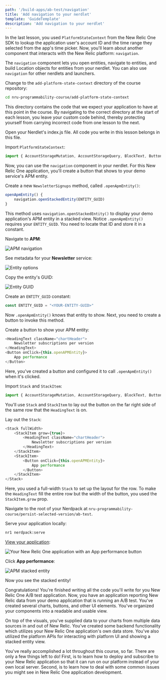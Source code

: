 ```yaml
---
path: '/build-apps/ab-test/navigation'
title: 'Add navigation to your nerdlet'
template: 'GuideTemplate'
description: 'Add navigation to your nerdlet'
---
```


In the last lesson, you used `PlatformStateContext` from the New Relic One SDK to lookup the application user's account ID and the time range they selected from the app's time picker. Now, you'll learn about another component that interacts with the New Relic platform: `navigation`.

The `navigation` component lets you open entities, navigate to entities, and build Location objects for entities from your nerdlet. You can also use `navigation` for other nerdlets and launchers.

<Steps>

<Step>

Change to the `add-platform-state-context` directory of the course repository:

```sh
cd nru-programmability-course/add-platform-state-context
```

This directory contains the code that we expect your application to have at this point in the course. By navigating to the correct directory at the start of each lesson, you leave your custom code behind, thereby protecting yourself from carrying incorrect code from one lesson to the next.

</Step>

<Step>

Open your Nerdlet's index.js file. All code you write in this lesson belongs in this file.

</Step>

<Step>

Import `PlatformStateContext`:

```js
import { AccountStorageMutation, AccountStorageQuery, BlockText, Button, ChartGroup, Select, SelectItem, Spinner, Grid, GridItem, HeadingText, LineChart, Modal, NerdGraphQuery, NerdGraphMutation, navigation, PlatformStateContext, PieChart, TableChart, NrqlQuery, TextField } from 'nr1';
```

Now, you can use the `navigation` component in your nerdlet. For this New Relic One application, you'll create a button that shows to your demo service's APM entity.

</Step>

<Step>

Create a new `NewsletterSignups` method, called `.openApmEntity()`:

```js
openApmEntity() {
    navigation.openStackedEntity(ENTITY_GUID)
}
```

This method uses `navigation.openStackedEntity()` to display your demo application's APM entity in a stacked view. Notice `.openApmEntity()` requires your `ENTITY_GUID`. You need to locate that ID and store it in a constant.

</Step>

<Step>

Navigate to **APM**:

![APM navigation](../../../images/ab-test/select-apm.png)

See metadata for your **Newsletter** service:

![Entity options](../../../images/ab-test/entity-metadata.png)

Copy the entity's GUID:

![Entity GUID](../../../images/ab-test/entity-guid.png)

Create an `ENTITY_GUID` constant:

```js
const ENTITY_GUID = "<YOUR-ENTITY-GUID>"
```

Now `.openApmEntity()` knows that entity to show. Next, you need to create a button to invoke this method.

</Step>

<Step>

Create a button to show your APM entity:

```js
<HeadingText className="chartHeader">
    Newsletter subscriptions per version
</HeadingText>
<Button onClick={this.openAPMEntity}>
    App performance
</Button>
```

Here, you've created a button and configured it to call `.openApmEntity()` when it's clicked.

</Step>

<Step>

Import `Stack` and `StackItem`:

```js
import { AccountStorageMutation, AccountStorageQuery, BlockText, Button, ChartGroup, Select, SelectItem, Spinner, Grid, GridItem, HeadingText, LineChart, Modal, NerdGraphQuery, NerdGraphMutation, navigation, PlatformStateContext, PieChart, TableChart, NrqlQuery, TextField, Stack, StackItem } from 'nr1';
```

You'll use `Stack` and `StackItem` to lay out the button on the far right side of the same row that the `HeadingText` is on.

</Step>

<Step>

Lay out the `Stack`:

```js
<Stack fullWidth>
    <StackItem grow={true}>
        <HeadingText className="chartHeader">
            Newsletter subscriptions per version
        </HeadingText>
    </StackItem>
    <StackItem>
        <Button onClick={this.openAPMEntity}>
            App performance
        </Button>
    </StackItem>
</Stack>
```

Here, you used a full-width `Stack` to set up the layout for the row. To make the `HeadingText` fill the entire row but the width of the button, you used the `StackItem.grow` prop.

</Step>

<Step>

Navigate to the root of your Nerdpack at `nru-programmability-course/persist-selected-version/ab-test`.

</Step>

<Step>

Serve your application locally:

```sh
nr1 nerdpack:serve
```

</Step>

<Step>

[View your application](https://one.newrelic.com?nerdpacks=local):

![Your New Relic One application with an App performance button](../../../images/ab-test/performance-button.png)

Click **App performance**:

![APM stacked entity](../../../images/ab-test/stacked-entity.png)

Now you see the stacked entity!

</Step>

</Steps>

Congratulations! You're finished writing all the code you'll write for you New Relic One A/B test application. Now, you have an application reporting New Relic data from your demo application that is running an A/B test. You've created several charts, buttons, and other UI elements. You've organized your components into a readable and usable view.

On top of the visuals, you've supplied data to your charts from multiple data sources in and out of New Relic. You've created some backend functionality which utilizes your New Relic One application's own data store. You've also utilized the platform APIs for interacting with platform UI and showing a stacked entity view.

You've really accomplished a lot throughout this course, so far. There are only a few things left to do! First, is to learn how to deploy and subscribe to your New Relic application so that it can run on our platform instead of your own local server. Second, is to learn how to deal with some common issues you might see in New Relic One application development.